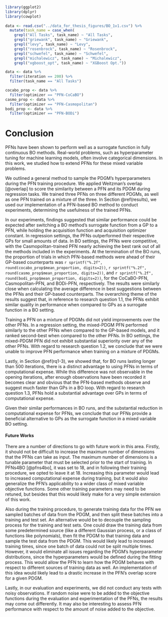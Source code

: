 
```r
library(ggplot2)
library(dplyr)
library(cowplot)
 
data <- read.csv("../data_for_thesis_figures/BO_1v1.csv") %>%
  mutate(task_name = case_when(
    grepl("All Tasks", task_name) ~ "All Tasks",
    grepl("griewank", task_name) ~ "Griewank",
    grepl("levy", task_name) ~ "Levy",
    grepl("rosenbrock", task_name) ~ "Rosenbrock",
    grepl("schwefel", task_name) ~ "Schwefel",
    grepl("michalewicz", task_name) ~ "Michalewicz",
    grepl("xgboost_opt", task_name) ~ "XGBoost Opt.")) 

data <- data %>%
  filter(iteration == 200) %>%
  filter(task_name == "All Tasks")

cocabo_prop <- data %>%
  filter(optimizer == "PFN-CoCaBO")
casmo_prop <- data %>%
  filter(optimizer == "PFN-Casmopolitan")
bodi_prop <- data %>%
  filter(optimizer == "PFN-BODi")
```

# Conclusion {#discussion}

PFNs have been shown to perform well as a surrogate function in fully continuous BO methods. Real-world problems, such as hyperparameter tuning for machine learning models, often involve categorical dimensions. In this work, we studied how to extend PFNs for these mixed variable problems. 

We outlined a general method to sample the PDGM's hyperparameters during the PFN training procedure. We applied Weitzman's overlap [@overlap] to score the similarity between a PFN and its PDGM during regression tasks. We trained three PFNs on three different PDGMs, as well as one PFN trained on a mixture of the three. In Section \@ref(results), we used our implementation of a PFN-based BO method to conduct experiments, determining the usefulness of the trained PFNs.

In our experiments, findings suggested that similar performance could be expected after switching a BO method's surrogate function from a GP to a PFN, while holding the acquisition function and acquisition optimizer constant. In regression settings, the PFNs outperformed their respective GPs for small amounts of data. In BO settings, the PFNs were competitive, with the Casmopolitan-trained PFN nearly achieving the best rank out of all the methods included in the experiments. At the termination of the BO runs, the proportion of trials in which PFN-based methods were ahead of their GP-based counterparts was `r sprintf("%.2f", round(cocabo_prop$mean_proportion, digits=2))`, `r sprintf("%.2f", round(casmo_prop$mean_proportion, digits=2))`, and `r sprintf("%.2f", round(bodi_prop$mean_proportion, digits=2))`, for the CoCaBO-PFN, Casmopolitan-PFN, and BODi-PFN, respectively. The results were similarly close when calculating the average difference in best suggestions between the PFNs and their GP-based counterparts. The overarching theme of the results suggest that, in reference to research question 1.1, the PFNs exhibit similar quality in performance when compared to GPs as a surrogate function in a BO setting.

Training a PFN on a mixture of PDGMs did not yield improvements over the other PFNs. In a regression setting, the mixed-PDGM PFN performed similarly to the other PFNs when compared to the GP-based models, and it ranked second-best when compared to the other PFNs. In BO settings, the mixed-PDGM PFN did not exhibit substantial superiority over any of the other PFNs. With regard to research question 1.2, we conclude that we were unable to improve PFN performance when training on a mixture of PDGMs. 

Lastly, in Section \@ref(rq1-3), we showed that, for BO runs lasting longer than 500 iterations, there is a distinct advantage to using PFNs in terms of computational expense. While this difference was not observable in the opening iterations, after enough observations have been recorded it becomes clear and obvious that the PFN-based methods observe and suggest much faster than GPs in a BO loop. With regard to research question 1.3, PFNs hold a substantial advantage over GPs in terms of computational expense.

Given their similar performances in BO runs, and the substantial reduction in computational expense for PFNs, we conclude that our PFNs provide a beneficial alternative to GPs as the surrogate function in a mixed variable BO setting.


#### Future Works {#futureWork}

There are a number of directions to go with future work in this area. Firstly, it should not be difficult to increase the maximum number of dimensions that the PFNs can take as input. The maximum number of dimensions is a tunable parameter that must be selected prior to the start of training. In PFNs4BO [@pfns4bo], it was set to 18, and in following their training procedure, we opted to leave it at 18. Increasing this parameter would lead to increased computational expense during training, but it would also generalize the PFN's applicability to a wider class of mixed variable objective functions. Some other training parameters may need to be retuned, but besides that this would likely make for a very simple extension of this work. 

Also during the training procedure, to generate training data for the PFN we sampled batches of data from the PDGM, and then split these batches into a training and test set. An alternative would be to decouple the sampling process for the training and test sets. One could draw the training data from some predetermined source (like a different Gaussian process, or a class of functions like polynomials), then fit the PDGM to that training data and sample the test data from the PDGM. This would likely lead to increased training times, since one batch of data could not be split multiple times. However, it would eliminate all issues regarding the PDGM's hyperparameter distributions, since the hyperparameters would be defined during the fitting process. This would allow the PFN to learn how the PDGM behaves with respect to different sources of training data as well. An implementation of this idea would likely lead to a drastic increase in the PFN's overlap score for a given PDGM. 

Lastly, in our evaluation and experiments, we did not conduct any tests with noisy observations. If random noise were to be added to the objective functions during the evaluation and experimentation of the PFNs, the results may come out differently. It may also be interesting to assess PFN performance with respect to the amount of noise added to the objective. 